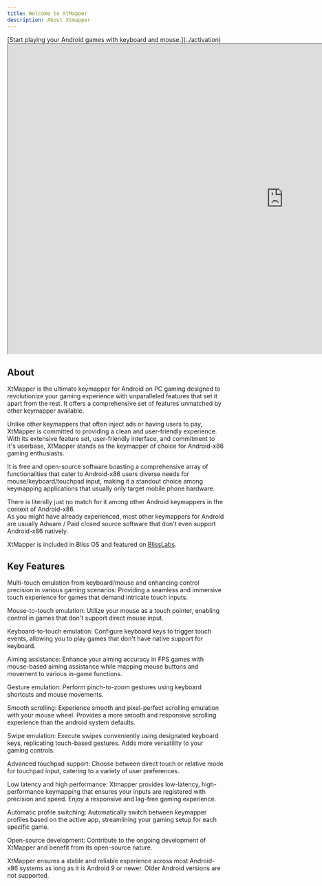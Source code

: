 ```yaml
---
title: Welcome to XtMapper
description: About Xtmapper
---
```




<Card title="Activation" icon="rocket">
[Start playing your Android games with keyboard and mouse.](../activation)
</Card>

<iframe src="https://www.youtube.com/embed/pDPAGKN7VbY" width="1280" height="720">
</iframe>

## About

XtMapper is the ultimate keymapper for Android on PC gaming designed to revolutionize your gaming experience with unparalleled features that set it apart from the rest. It offers a comprehensive set of features unmatched by other keymapper available.

Unlike other keymappers that often inject ads or having users to pay, XtMapper is committed to providing a clean and user-friendly experience. With its extensive feature set, user-friendly interface, and commitment to it's userbase, XtMapper stands as the keymapper of choice for Android-x86 gaming enthusiasts. 

It is free and open-source software boasting a comprehensive array of functionalities that cater to Android-x86 users diverse needs for mouse/keyboard/touchpad input, making it a standout choice among keymapping applications that usually only target mobile phone hardware.

There is literally just no match for it among other Android keymappers in the context of Android-x86.  
As you might have already experienced, most other keymappers for Android are usually Adware / Paid closed source software that don't even support Android-x86 natively.  

XtMapper is included in Bliss OS and featured on [BlissLabs](https://blisslabs.org).

## Key Features

Multi-touch emulation from keyboard/mouse and enhancing control precision in various gaming scenarios: Providing a seamless and immersive touch experience for games that demand intricate touch inputs.

Mouse-to-touch emulation: Utilize your mouse as a touch pointer, enabling control in games that don't support direct mouse input.

Keyboard-to-touch emulation: Configure keyboard keys to trigger touch events, allowing you to play games that don't have native support for keyboard.

Aiming assistance: Enhance your aiming accuracy in FPS games with mouse-based aiming assistance while mapping mouse buttons and movement to various in-game functions.

Gesture emulation: Perform pinch-to-zoom gestures using keyboard shortcuts and mouse movements.

Smooth scrolling: Experience smooth and pixel-perfect scrolling emulation with your mouse wheel. Provides a more smooth and responsive scrolling experience than the android system defaults.

Swipe emulation: Execute swipes conveniently using designated keyboard keys, replicating touch-based gestures. Adds more versatility to your gaming controls.

Advanced touchpad support: Choose between direct touch or relative mode for touchpad input, catering to a variety of user preferences.

Low latency and high performance: Xtmapper provides low-latency, high-performance keymapping that ensures your inputs are registered with precision and speed. Enjoy a responsive and lag-free gaming experience.

Automatic profile switching: Automatically switch between keymapper profiles based on the active app, streamlining your gaming setup for each specific game.

Open-source development: Contribute to the ongoing development of XtMapper and benefit from its open-source nature.

XtMapper ensures a stable and reliable experience across most Android-x86 systems as long as it is Android 9 or newer. Older Android versions are not supported.
